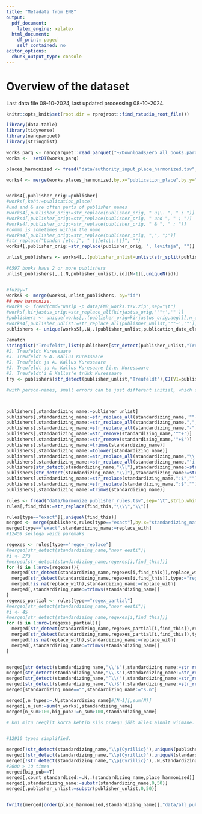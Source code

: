 ```yaml
---
title: "Metadata from ENB"
output:
  pdf_document:
    latex_engine: xelatex
  html_document:
    df_print: paged
    self_contained: no
editor_options:
  chunk_output_type: console
---
```


# Overview of the dataset

Last data file 08-10-2024, last updated processing 08-10-2024.

```r
knitr::opts_knit$set(root.dir = rprojroot::find_rstudio_root_file())
```


```r



library(data.table)
library(tidyverse)
library(nanoparquet)
library(stringdist)

works_parq <- nanoparquet::read_parquet("~/Downloads/erb_all_books.parquet")
works <-  setDT(works_parq)

places_harmonized <- fread("data/authority_input_place_harmonized.tsv",sep="\t")

works4 <- merge(works,places_harmonized,by.x="publication_place",by.y="place_original",all.x=T)


works4[,publisher_orig:=publisher]
#works[,koht:=publication_place]
#und and & are often parts of publisher names
#works4[,publisher_orig:=str_replace(publisher_orig, " u\\. ", " ; ")]
#works4[,publisher_orig:=str_replace(publisher_orig, " und ", " ; ")]
#works4[,publisher_orig:=str_replace(publisher_orig, " & ", " ; ")]
#comma is sometimes within the name
#works4[,publisher_orig:=str_replace(publisher_orig, ",", ";")]
#str_replace("London [etc.]", " \\[etc\\.\\]", "")
works4[,publisher_orig:=str_replace(publisher_orig, ", levitaja", "")]

unlist_publishers <- works4[,.(publisher_unlist=unlist(str_split(publisher_orig,";"))),id][,publisher_unlist:=trimws(publisher_unlist)]

#6597 books have 2 or more publishers
unlist_publishers[,.(.N,publisher_unlist),id][N>1][,uniqueN(id)]


#fuzzy=T
works5 <- merge(works4,unlist_publishers, by="id")
## new harmonize.
#works <- fread(cmd="unzip -p data/ENB_works.tsv.zip",sep="\t")
#works[,kirjastus_orig:=str_replace_all(kirjastus_orig,'""+','"')]
#publishers <- unique(works[,.(publisher_orig=kirjastus_orig,aeg)][,n_orig:=.N,publisher_orig][n_orig>10,big_pub:=T][,min_time:=min(aeg,na.rm=T),publisher_orig][,max_time:=max(aeg,na.rm=T),publisher_orig][order(publisher_orig,-n_orig)][publisher_orig!=""][,-c("aeg")])
#works4[,publisher_unlist:=str_replace_all(publisher_unlist,'""+','"')]
publishers <- unique(works5[,.N,.(publisher_unlist,publication_date_cleaned,place_harmonized)][,n_works:=sum(N,na.rm=T),publisher_unlist][,years_publisher:=.N,publisher_unlist][years_publisher>10,big_pub:=T][,min_time:=min(publication_date_cleaned,na.rm=T),publisher_unlist][,max_time:=max(publication_date_cleaned,na.rm=T),publisher_unlist][order(publisher_unlist,-years_publisher)][publisher_unlist!=""][,-c("publication_date_cleaned","N")])

?amatch
stringdist("Treufeldt",list(publishers[str_detect(publisher_unlist,"Treufeldt"),publisher_unlist][1]),method="jw")
#J. Treufeldt Kuressaare
#J. Treufeldt & A. Kallus Kuressaare
#J. Treufeldt ja A. Kallus Kuressaare
#J. Treufeldt ja A. Kallus Kuresaare [i.e. Kuressaare
#J. Treufeldt'i & Kallus'e trükk Kuressaare
try <- publishers[str_detect(publisher_unlist,"Treufeldt"),CJ(V1=publisher_unlist,V2=publisher_unlist)][,dist:=stringdist(V1,V2,method="jw")]

#with person-names, small errors can be just different initial, which still makes it a different publisher.



publishers[,standardizing_name:=publisher_unlist]
publishers[,standardizing_name:=str_replace_all(standardizing_name,'""+','"')]
publishers[,standardizing_name:=str_replace_all(standardizing_name,",","")]
publishers[,standardizing_name:=str_replace_all(standardizing_name,"-","")]
publishers[,standardizing_name:=str_remove(standardizing_name,'^"+')]
publishers[,standardizing_name:=str_remove(standardizing_name,'"+$')]
publishers[,standardizing_name:=trimws(standardizing_name)]
publishers[,standardizing_name:=tolower(standardizing_name)]
publishers[,standardizing_name:=str_replace_all(standardizing_name,"\\. ",".")]
publishers[,standardizing_name:=str_replace_all(standardizing_name,"'i rmtkpl. ","")]
publishers[str_detect(standardizing_name,"\\["),standardizing_name:=str_replace_all(standardizing_name,"\\[","")]
publishers[str_detect(standardizing_name,"\\]"),standardizing_name:=str_replace_all(standardizing_name,"\\]","")]
publishers[,standardizing_name:=str_replace(standardizing_name,":$","")]
publishers[,standardizing_name:=str_replace(standardizing_name,";$","")]
publishers[,standardizing_name:=trimws(standardizing_name)]

rules <- fread("data/harmonize_publisher_rules.tsv",sep="\t",strip.white=F,quote="")
rules[,find_this:=str_replace(find_this,"\\\\","\\")]

rules[type=="exact"][,uniqueN(find_this)]
merged <- merge(publishers,rules[type=="exact"],by.x="standardizing_name",by.y="find_this",all.x=T)
merged[type=="exact",standardizing_name:=replace_with]
#12459 sellega veidi paremaks

regexes <- rules[type=="regex_replace"]
#merged[str_detect(standardizing_name,"noor eesti")]
#i <- 273
#merged[str_detect(standardizing_name,regexes[i,find_this])]
for (i in 1:nrow(regexes)){
  merged[str_detect(standardizing_name,regexes[i,find_this]),replace_with:=regexes[i,replace_with]]
  merged[str_detect(standardizing_name,regexes[i,find_this]),type:="regex_replace"]
  merged[!is.na(replace_with),standardizing_name:=replace_with]
  merged[,standardizing_name:=trimws(standardizing_name)]
}
regexes_partial <- rules[type=="regex_partial"]
#merged[str_detect(standardizing_name,"noor eesti")]
#i <- 45
#merged[str_detect(standardizing_name,regexes[i,find_this])]
for (i in 1:nrow(regexes_partial)){
  merged[str_detect(standardizing_name,regexes_partial[i,find_this]),replace_with:=str_replace(standardizing_name,regexes_partial[i,find_this],regexes_partial[i,replace_with])]
  merged[str_detect(standardizing_name,regexes_partial[i,find_this]),type:="regex_partial"]
  merged[!is.na(replace_with),standardizing_name:=replace_with]
  merged[,standardizing_name:=trimws(standardizing_name)]
}


merged[str_detect(standardizing_name,"\\'$"),standardizing_name:=str_replace(standardizing_name,"\\'$","")]
merged[str_detect(standardizing_name,"\\.$"),standardizing_name:=str_replace(standardizing_name,"\\.$","")]
merged[str_detect(standardizing_name,"^\\("),standardizing_name:=str_replace(standardizing_name,"^\\(","")]
merged[str_detect(standardizing_name,"\\)$"),standardizing_name:=str_replace(standardizing_name,"\\)$","")]
merged[standardizing_name=="",standardizing_name:="s.n"]

merged[,n_types:=.N,standardizing_name]#[N>1][,sum(N)]
merged[,n_sum:=sum(n_works),standardizing_name]
merged[n_sum>100,big_pub2:=n_sum>100,standardizing_name]

# kui mitu reeglit korra kehtib siis praegu jääb alles ainult viimane. saaks kontrollida sellega, et juhul kui ühtki asendust veel ei ole, siis kasutada originaali. kui aga asendus juba on, siis teha selle peal.


#12910 types simplified.

merged[!str_detect(standardizing_name,"\\p{Cyrillic}"),uniqueN(publisher_unlist)]
merged[!str_detect(standardizing_name,"\\p{Cyrillic}"),uniqueN(standardizing_name)]
merged[!str_detect(standardizing_name,"\\p{Cyrillic}"),.N,standardizing_name][N>1][,sum(N)]
#2000 > 10 times
merged[big_pub==T]
merged[,count_standardized:=.N,.(standardizing_name,place_harmonized)]
merged[,standardizing_name:=substr(standardizing_name,0,50)]
merged[,publisher_unlist:=substr(publisher_unlist,0,50)]


fwrite(merged[order(place_harmonized,standardizing_name)],"data/all_publishers6.tsv",sep="\t")


```
